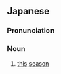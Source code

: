 ==Japanese==
{{ja-kanjitab|こん|き|yomi=o}}

===Pronunciation===
{{ja-pron|こんき|y=o}}

===Noun===
{{ja-noun|こんき}}

# [[this]] [[season]]